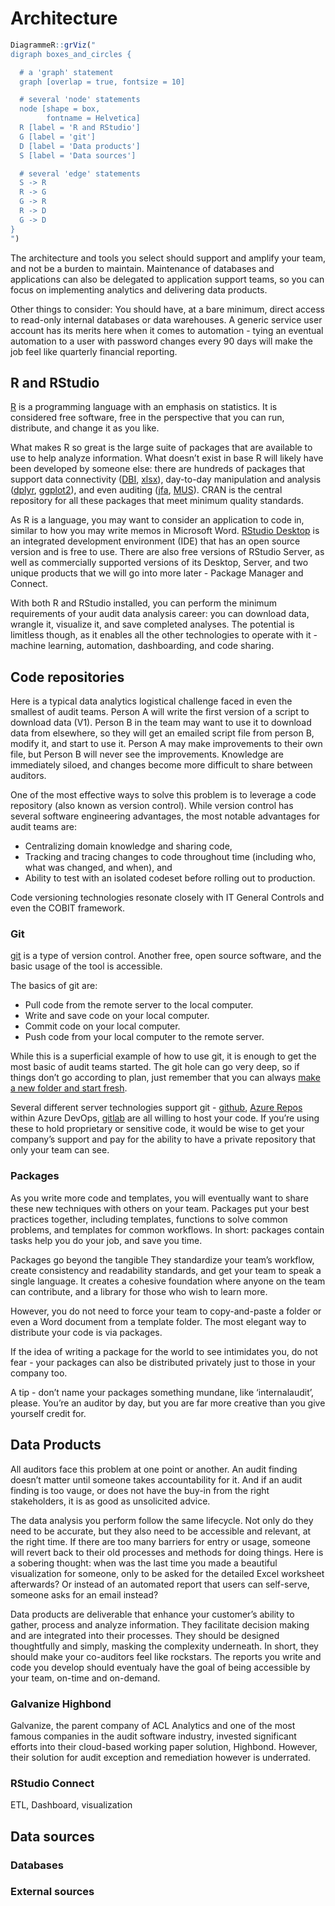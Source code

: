 # Architecture

```r
DiagrammeR::grViz("
digraph boxes_and_circles {

  # a 'graph' statement
  graph [overlap = true, fontsize = 10]

  # several 'node' statements
  node [shape = box,
        fontname = Helvetica]
  R [label = 'R and RStudio']
  G [label = 'git']
  D [label = 'Data products']
  S [label = 'Data sources']

  # several 'edge' statements
  S -> R
  R -> G
  G -> R
  R -> D
  G -> D
}
")
```

The architecture and tools you select should support and amplify your team, and not be a burden to maintain. Maintenance of databases and applications can also be delegated to application support teams, so you can focus on implementing analytics and delivering data products.

Other things to consider: You should have, at a bare minimum, direct access to read-only internal databases or data warehouses. A generic service user account has its merits here when it comes to automation - tying an eventual automation to a user with password changes every 90 days will make the job feel like quarterly financial reporting.

## R and RStudio

[R](https://www.r-project.org) is a programming language with an emphasis on statistics. It is considered free software, free in the perspective that you can run, distribute, and change it as you like. 

What makes R so great is the large suite of packages that are available to use to help analyze information. What doesn't exist in base R will likely have been developed by someone else: there are hundreds of packages that support data connectivity ([DBI](https://cran.r-project.org/web/packages/DBI/), [xlsx](https://cran.r-project.org/web/packages/xlsx/)), day-to-day manipulation and analysis ([dplyr](https://cran.r-project.org/web/packages/dplyr/), [ggplot2](https://cran.r-project.org/web/packages/ggplot2/)), and even auditing ([jfa](https://cran.r-project.org/web/packages/jfa/), [MUS](https://cran.r-project.org/web/packages/MUS/)). CRAN is the central repository for all these packages that meet minimum quality standards.

As R is a language, you may want to consider an application to code in, similar to how you may write memos in Microsoft Word. [RStudio Desktop](https://rstudio.com) is an integrated development environment (IDE) that has an open source version and is free to use. There are also free versions of RStudio Server, as well as commercially supported versions of its Desktop, Server, and two unique products that we will go into more later - Package Manager and Connect.

With both R and RStudio installed, you can perform the minimum requirements of your audit data analysis career: you can download data, wrangle it, visualize it, and save completed analyses. The potential is limitless though, as it enables all the other technologies to operate with it - machine learning, automation, dashboarding, and code sharing.

## Code repositories 

Here is a typical data analytics logistical challenge faced in even the smallest of audit teams. Person A will write the first version of a script to download data (V1). Person B in the team may want to use it to download data from elsewhere, so they will get an emailed script file from person B, modify it, and start to use it. Person A may make improvements to their own file, but Person B will never see the improvements. Knowledge are immediately siloed, and changes become more difficult to share between auditors.

One of the most effective ways to solve this problem is to leverage a code repository (also known as version control). While version control has several software engineering advantages, the most notable advantages for audit teams are:

- Centralizing domain knowledge and sharing code,
- Tracking and tracing changes to code throughout time (including who, what was changed, and when), and
- Ability to test with an isolated codeset before rolling out to production.

Code versioning technologies resonate closely with IT General Controls and even the COBIT framework.

### Git

[git](https://git-scm.com) is a type of version control. Another free, open source software, and the basic usage of the tool is  accessible. 

The basics of git are:

- Pull code from the remote server to the local computer.
- Write and save code on your local computer.
- Commit code on your local computer.
- Push code from your local computer to the remote server.

While this is a superficial example of how to use git, it is enough to get the most basic of audit teams started. The git hole can go very deep, so if things don't go according to plan, just remember that you can always [make a new folder and start fresh](https://xkcd.com/1597/).

Several different server technologies support git - [github](https://github.com), [Azure Repos](https://azure.microsoft.com/en-us/services/devops/repos/) within Azure DevOps, [gitlab](https://gitlab.com) are all willing to host your code. If you're using these to hold proprietary or sensitive code, it would be wise to get your company's support and pay for the ability to have a private repository that only your team can see.

### Packages

As you write more code and templates, you will eventually want to share these new techniques with others on your team. Packages put your best practices together, including templates, functions to solve common problems, and templates for common workflows. In short: packages contain tasks help you do your job, and save you time.

Packages go beyond the tangible They standardize your team's workflow, create consistency and readability standards, and get your team to speak a single language. It creates a cohesive foundation where anyone on the team can contribute, and a library for those who wish to learn more.

However, you do not need to force your team to copy-and-paste a folder or even a Word document from a template folder. The most elegant way to distribute your code is via packages.

If the idea of writing a package for the world to see intimidates you, do not fear - your packages can also be distributed privately just to those in your company too.

A tip - don't name your packages something mundane, like 'internalaudit', please. You're an auditor by day, but you are far more creative than you give yourself credit for.

## Data Products

All auditors face this problem at one point or another. An audit finding doesn't matter until someone takes accountability for it. And if an audit finding is too vauge, or does not have the buy-in from the right stakeholders, it is as good as unsolicited advice.

The data analysis you perform follow the same lifecycle. Not only do they need to be accurate, but they also need to be accessible and relevant, at the right time. If there are too many barriers for entry or usage, someone will revert back to their old processes and methods for doing things. Here is a sobering thought: when was the last time you made a beautiful visualization for someone, only to be asked for the detailed Excel worksheet afterwards? Or instead of an automated report that users can self-serve, someone asks for an email instead?

Data products are deliverable that enhance your customer's ability to gather, process and analyze information. They facilitate decision making and are integrated into their processes. They should be designed thoughtfully and simply, masking the complexity underneath. In short, they should make your co-auditors feel like rockstars. The reports you write and code you develop should eventualy have the goal of being accessible by your team, on-time and on-demand. 

### Galvanize Highbond

Galvanize, the parent company of ACL Analytics and one of the most famous companies in the audit software industry, invested significant efforts into their cloud-based working paper solution, Highbond. However, their solution for audit exception and remediation however is underrated.

### RStudio Connect

ETL, Dashboard, visualization

## Data sources

### Databases

### External sources